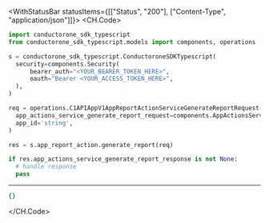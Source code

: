 

<WithStatusBar statusItems={[["Status", "200"], ["Content-Type", "application/json"]]}>
  <CH.Code>
  ```python GenerateReport.py
  import conductorone_sdk_typescript
from conductorone_sdk_typescript.models import components, operations

s = conductorone_sdk_typescript.ConductoroneSDKTypescript(
    security=components.Security(
        bearer_auth="<YOUR_BEARER_TOKEN_HERE>",
        oauth="Bearer <YOUR_ACCESS_TOKEN_HERE>",
    ),
)

req = operations.C1APIAppV1AppReportActionServiceGenerateReportRequest(
    app_actions_service_generate_report_request=components.AppActionsServiceGenerateReportRequest(),
    app_id='string',
)

res = s.app_report_action.generate_report(req)

if res.app_actions_service_generate_report_response is not None:
    # handle response
    pass
  ```
  ---

  ```json Example Response
  {}
  ```
  </CH.Code>
</WithStatusBar>
